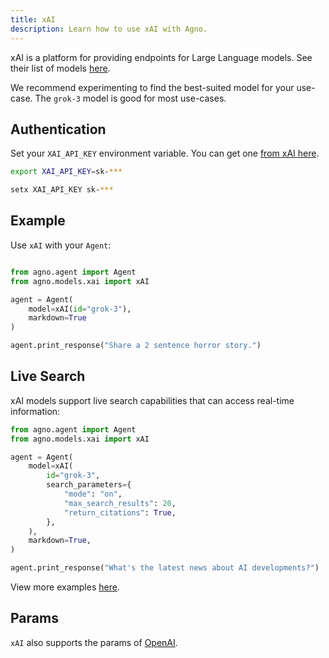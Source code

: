 ```yaml
---
title: xAI
description: Learn how to use xAI with Agno.
---
```


xAI is a platform for providing endpoints for Large Language models.
See their list of models [here](https://docs.x.ai/docs/models).

We recommend experimenting to find the best-suited model for your use-case. The `grok-3` model is good for most use-cases.

## Authentication

Set your `XAI_API_KEY` environment variable. You can get one [from xAI here](https://console.x.ai/).

<CodeGroup>

```bash Mac
export XAI_API_KEY=sk-***
```

```bash Windows
setx XAI_API_KEY sk-***
```

</CodeGroup>

## Example

Use `xAI` with your `Agent`:

<CodeGroup>

```python agent.py

from agno.agent import Agent
from agno.models.xai import xAI

agent = Agent(
    model=xAI(id="grok-3"),
    markdown=True
)

agent.print_response("Share a 2 sentence horror story.")
```

</CodeGroup>

## Live Search

xAI models support live search capabilities that can access real-time information:

<CodeGroup>

```python live_search.py
from agno.agent import Agent
from agno.models.xai import xAI

agent = Agent(
    model=xAI(
        id="grok-3",
        search_parameters={
            "mode": "on",
            "max_search_results": 20,
            "return_citations": True,
        },
    ),
    markdown=True,
)

agent.print_response("What's the latest news about AI developments?")
```

</CodeGroup>

<Note> View more examples [here](/examples/models/xai). </Note>

## Params

<Snippet file="model-xai-params.mdx" />

`xAI` also supports the params of [OpenAI](/reference/models/openai).
